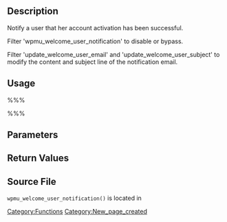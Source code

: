 == Description ==

Notify a user that her account activation has been successful.

Filter 'wpmu_welcome_user_notification' to disable or bypass.

Filter 'update_welcome_user_email' and 'update_welcome_user_subject' to modify the content and subject line of the notification email.

== Usage ==

%%%<?php wpmu_welcome_user_notification( $user_id, $password, $meta ); ?>%%%

== Parameters ==

{{Parameter|$user_id|int||required}}

{{Parameter|$password|string||required}}

{{Parameter|$meta|array|Optional. Not used in the default function, but is passed along to hooks for customization.|optional|empty string}}

== Return Values ==

{{Return||bool|}}

== Source File ==

<tt>wpmu_welcome_user_notification()</tt> is located in {{Trac|wp-includes/ms-functions.php}}

[[Category:Functions]]

[[Category:New_page_created]]